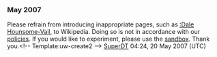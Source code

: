 <article id="11316828" title=User talk:Doubleonerd>
	<talkpage id="11316828" title="User talk:Doubleonerd">

=== May 2007 ===
{{{icon|[[Image:Information.svg|25px]] }}}Please refrain from introducing inappropriate pages, such as [[:Dale Hounsome-Vail]], to Wikipedia. Doing so is not in accordance with our [[Wikipedia:List of policies|policies]]. If you would like to experiment, please use the [[Wikipedia:Sandbox|sandbox]]. Thank you.&lt;!-- Template:uw-create2 --&gt; [[User:SuperDT|SuperDT]] 04:24, 20 May 2007 (UTC)
	</talkpage>
</article>